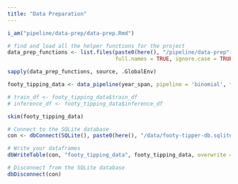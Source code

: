 ```yaml
---
title: "Data Preparation"
---
```


```r
i_am("pipeline/data-prep/data-prep.Rmd")

# find and load all the helper functions for the project
data_prep_functions <- list.files(paste0(here(), "/pipeline/data-prep"), pattern = "*.R$",
                                  full.names = TRUE, ignore.case = TRUE)

sapply(data_prep_functions, source, .GlobalEnv)
```

```r
footy_tipping_data <- data_pipeline(year_span, pipeline = 'binomial', form_period, carry_over, k_val, elo_init)

# train_df <- footy_tipping_data$train_df
# inference_df <- footy_tipping_data$inference_df

skim(footy_tipping_data)
```

```r
# Connect to the SQLite database
con <- dbConnect(SQLite(), paste0(here(), "/data/footy-tipper-db.sqlite"))

# Write your dataframes
dbWriteTable(con, "footy_tipping_data", footy_tipping_data, overwrite = T)

# Disconnect from the SQLite database
dbDisconnect(con)
```
